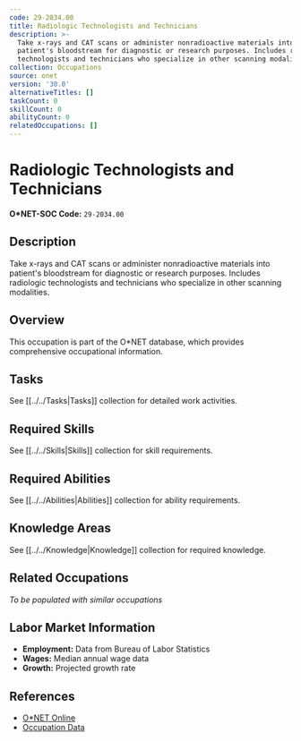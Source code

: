 ```yaml
---
code: 29-2034.00
title: Radiologic Technologists and Technicians
description: >-
  Take x-rays and CAT scans or administer nonradioactive materials into
  patient's bloodstream for diagnostic or research purposes. Includes radiologic
  technologists and technicians who specialize in other scanning modalities.
collection: Occupations
source: onet
version: '30.0'
alternativeTitles: []
taskCount: 0
skillCount: 0
abilityCount: 0
relatedOccupations: []
---
```

# Radiologic Technologists and Technicians

**O*NET-SOC Code:** `29-2034.00`

## Description

Take x-rays and CAT scans or administer nonradioactive materials into patient's bloodstream for diagnostic or research purposes. Includes radiologic technologists and technicians who specialize in other scanning modalities.

## Overview

This occupation is part of the O*NET database, which provides comprehensive occupational information.

## Tasks

See [[../../Tasks|Tasks]] collection for detailed work activities.

## Required Skills

See [[../../Skills|Skills]] collection for skill requirements.

## Required Abilities

See [[../../Abilities|Abilities]] collection for ability requirements.

## Knowledge Areas

See [[../../Knowledge|Knowledge]] collection for required knowledge.

## Related Occupations

*To be populated with similar occupations*

## Labor Market Information

- **Employment:** Data from Bureau of Labor Statistics
- **Wages:** Median annual wage data
- **Growth:** Projected growth rate

## References

- [O*NET Online](https://www.onetonline.org/link/summary/29-2034.00)
- [Occupation Data](https://www.onetcenter.org/)
